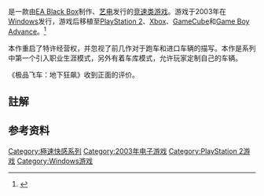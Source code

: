 {{Primarysources}}
{{NoteTA
| T=zh-cn:极品飞车：地下狂飙; zh-tw:極速快感：飆風再起;
| G1=Games
| 1=zh-cn:地下狂飙; zh-tw:飆風再起;
}}
{{Infobox video game
|title=极品飞车：地下狂飙
| english =Need for Speed: Underground
|image=Nfsu-win-cover.jpg
|caption=Ntsc region cover art of an orange [[Nissan_Skyline|Nissan Skyline]] for [[Microsoft_Windows|Windows]]
|developer=[[EA_Black_Box|EA Black Box]]
|publisher=[[艺电|艺电]]
|series=[[极品飞车系列|极品飞车系列]]
|engine=EAGL
|released={{vgrelease new|NA|November 17, 2003|EU|November 21, 2003|EU|November 28, 2003 <small>(PC)</small>|NA|December 18, 2003 <small>(GBA)</small>|JP|December 25, 2003|EU|January 16, 2004 <small>(GBA)</small>}}
|genre=[[竞速游戏|竞速]]
|modes=[[单人电子游戏|单人]]、[[多人电子游戏|多人]]
|platforms=[[Microsoft_Windows|Microsoft Windows]]<br>[[PlayStation_2|PlayStation 2]]<br>[[Xbox|Xbox]]{{efn|While a number of Xbox games are compatible with Xbox 360, ''Need for Speed: Underground'' is an exception.}}<br>[[GameCube|GameCube]]<br>[[Game_Boy_Advance|Game Boy Advance]]
}}
{{vgname|极品飞车：地下狂飙|en=Need for Speed: Underground}}是一款由[[EA_Black_Box|EA Black Box]]制作、[[艺电|艺电]]发行的[[竞速类游戏|竞速类游戏]]。游戏于2003年在[[Windows|Windows]]发行，游戏后移植至[[PlayStation_2|PlayStation 2]]、[[Xbox|Xbox]]、[[GameCube|GameCube]]和[[Game_Boy_Advance|Game Boy Advance]]。<ref name="gamefaqs">{{cite web| url = http://www.gamefaqs.com/pc/198111-need-for-speed-ii/data| title = Release information| publisher = [[GameFAQs|GameFAQs]]| date = | accessdate = 2016-01-25| archive-date = 2016-02-06| archive-url = https://web.archive.org/web/20160206170040/http://www.gamefaqs.com/pc/198111-need-for-speed-ii/data| dead-url = no}}</ref>

本作重启了特许经营权，并忽视了前几作对于跑车和进口车辆的描写。本作是系列中第一个引入职业生涯模式，另外有着车库模式，允许玩家定制自己的车辆。

《极品飞车：地下狂飙》收到正面的评价。

== 註解 ==
{{notelist}}

== 参考资料 ==
{{Reflist}}

{{极品飞车系列}}

{{DEFAULTSORT:Need for Speed Underground}}
[[Category:極速快感系列|Category:極速快感系列]]
[[Category:2003年电子游戏|Category:2003年电子游戏]]
[[Category:PlayStation_2游戏|Category:PlayStation 2游戏]]
[[Category:Windows游戏|Category:Windows游戏]]

{{ElectronicArts-stub}}
{{vehicle-simulation-videogame-stub}}